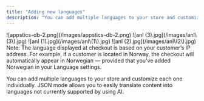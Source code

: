 ```yaml
---
title: "Adding new languages"
description: "You can add multiple languages to your store and customize each one individually. JSON mode allows you to easily translate content into languages not currently available"
---
```


<Steps>
  <Step title="Select your desired store under Stores.">
    ![appstics-db-2.png](/images/appstics-db-2.png)
  </Step>
  <Step title="Select the Languages tab in the menu. Click on Add new language.">
    ![anl (3).jpg](/images/anl\(3\).jpg)
  </Step>
  <Step title="Select your desired language in the drop-down and click on Add new language.">
    ![anl (1).jpg](/images/anl\(1\).jpg)
  </Step>
  <Step title="You can easilly edit the language fields by entering your desired text. Once you are finished click on Save or Save and close.">
    ![anl (2).jpg](/images/anl\(2\).jpg)
  </Step>
  <Step title="If your language translation is not available, you can refer to the next chapter to learn [how to translate it using AI](/knowledge-center/translating20languages20using20ai20271bc8e2991b80369e61c004625174a1).">
    Note: The language displayed at checkout is based on your customer’s IP address. For example, if a customer is located in Norway, the checkout will automatically appear in Norwegian — provided that you’ve added Norwegian in your Language settings.
  </Step>
</Steps>

You can add multiple languages to your store and customize each one individually. JSON mode allows you to easily translate content into languages not currently supported by using AI.